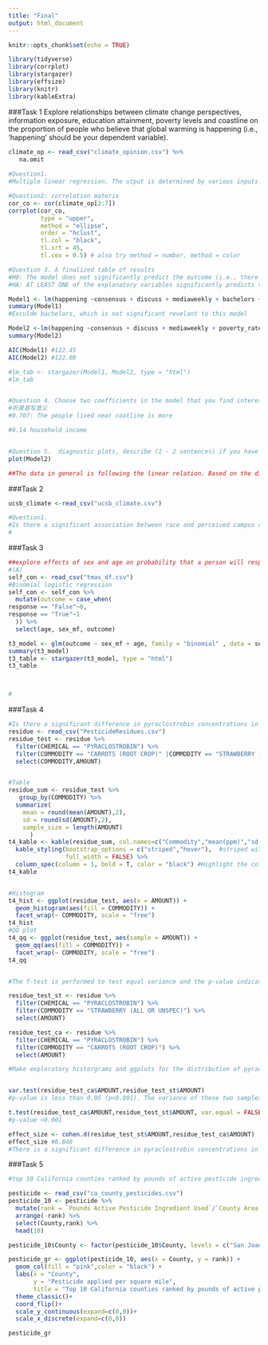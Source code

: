 ```yaml
---
title: "Final"
output: html_document
---
```


```r
knitr::opts_chunk$set(echo = TRUE)
```

```r
library(tidyverse)
library(corrplot)
library(stargazer)
library(effsize)
library(knitr)
library(kableExtra)
```

###Task 1 
Explore relationships between climate change perspectives, information exposure, education
attainment, poverty levels and coastline on the proportion of people who believe that global warming is happening (i.e., ‘happening’ should be your dependent variable).


```r
climate_op <- read_csv("climate_opinion.csv") %>% 
   na.omit
 
#Question1.
#Multiple linear regression. The utput is determined by various inputs.

#Question2: correlation materix
cor_co <- cor(climate_op[2:7])
corrplot(cor_co, 
         type = "upper", 
         method = "ellipse", 
         order = "hclust", 
         tl.col = "black", 
         tl.srt = 45, 
         tl.cex = 0.5) # also try method = number, method = color

#Question 3. A finalized table of results
#H0: The model does not significantly predict the outcome (i.e., there is no relationship between the model and the outcome; no variables significantly predict outcome)
#HA: AT LEAST ONE of the explanatory variables significantly predicts the outcome

Model1 <- lm(happening ~consensus + discuss + mediaweekly + bachelors + poverty_rate +coastline, data = climate_op)
summary(Model1)
#Exculde bachelars, which is not significant revelant to this model

Model2 <-lm(happening ~consensus + discuss + mediaweekly + poverty_rate +coastline, data = climate_op)
summary(Model2)

AIC(Model1) #122.45
AIC(Model2) #122.08

#lm_tab <- stargazer(Model1, Model2, type = "html")
#lm_tab


#Question 4. Choose two coefficients in the model that you find interesting (either because they are expected or unexpected). For each, write a single sentence explaining what that coefficient means in terms of an expected change in the dependent variable
#听录音写意义
#0.707: The people lived near coatline is more 

#0.14 household income


#Question 5.  diagnostic plots, describe (1 - 2 sentences) if you have concerns about heteroscedasticity or normality of residuals for your model(s). You do not need to include the diagnostic plots in your final document.
plot(Model2)

##The data in general is following the linear relation. Based on the diagnostic plots, heterscedasticity is reasonable and residuals are normally distributed around the horizonal line, which this model makes sense conceptually and mathmateically.

```
###Task 2
```r
ucsb_climate <-read_csv("ucsb_climate.csv")

#Question1.
#Is there a significant association between race and perceived campus respect?
#
```

###Task 3
```r
##explore effects of sex and age on probability that a person will respond True or False
#(A)
self_con <- read_csv("tmas_df.csv")
#Binomial logistic regression
self_con <- self_con %>% 
  mutate(outcome = case_when(
response == "False"~0,
response == "True"~1
  )) %>% 
  select(age, sex_mf, outcome)

t3_model <- glm(outcome ~ sex_mf + age, family = "binomial" , data = self_con)
summary(t3_model)
t3_table <- stargazer(t3_model, type = "html")
t3_table



#
```


###Task 4
```r
#Is there a significant difference in pyraclostrobin concentrations in strawberries (STRAWBERRY (ALL OR UNSPEC)) and carrots (CARROTS (ROOT CROP))?
residue <- read_csv("PesticideResidues.csv")
residue_test <- residue %>% 
  filter(CHEMICAL == "PYRACLOSTROBIN") %>% 
  filter(COMMODITY == "CARROTS (ROOT CROP)" |COMMODITY == "STRAWBERRY (ALL OR UNSPEC)") %>%
  select(COMMODITY,AMOUNT)


#Table
residue_sum <- residue_test %>% 
   group_by(COMMODITY) %>%
  summarize( 
    mean = round(mean(AMOUNT),2),
    sd = round(sd(AMOUNT),2),
    sample_size = length(AMOUNT)
      )
t4_kable <- kable(residue_sum, col.names=c("Commodity","mean(ppm)","sd(ppm)","sample_size")) %>% #make a table
  kable_styling(bootstrap_options = c("striped","hover"),  #striped with stripes
                full_width = FALSE) %>%
  column_spec(column = 1, bold = T, color = "black") #Highlight the column of month
t4_kable


#Histogram
t4_hist <- ggplot(residue_test, aes(x = AMOUNT)) +
  geom_histogram(aes(fill = COMMODITY)) +
  facet_wrap(~ COMMODITY, scale = "free")
t4_hist
#QQ plot
t4_qq <- ggplot(residue_test, aes(sample = AMOUNT)) +
  geom_qq(aes(fill = COMMODITY)) +
  facet_wrap(~ COMMODITY, scale = "free")
t4_qq


#The f-test is performed to test equal variance and the p-value indicates the unequal variance in strawberry and carrots. Therefore, Welch’s t-test is used to analyze the difference in these two groups.

residue_test_st <- residue %>% 
  filter(CHEMICAL == "PYRACLOSTROBIN") %>% 
  filter(COMMODITY == "STRAWBERRY (ALL OR UNSPEC)") %>% 
  select(AMOUNT)

residue_test_ca <- residue %>% 
  filter(CHEMICAL == "PYRACLOSTROBIN") %>% 
  filter(COMMODITY == "CARROTS (ROOT CROP)") %>% 
  select(AMOUNT)

#Make exploratory historgrams and ggplots for the distribution of pyraclostrobin concentrations in strawberries and carrots


var.test(residue_test_ca$AMOUNT,residue_test_st$AMOUNT)
#p-value is less than 0.05 (p<0.001). The variance of these two samples are not equal.

t.test(residue_test_ca$AMOUNT,residue_test_st$AMOUNT, var.equal = FALSE)
#p-value <0.001

effect_size <- cohen.d(residue_test_st$AMOUNT,residue_test_ca$AMOUNT)
effect_size #0.848
#There is a significant difference in pyraclostrobin concentrations in strawberries(μ = 0.03 ppm, sd = 0.02 ppm, n = 15) and carrots(μ = 0.12 ppm, sd = 0.13 ppm, n = 40).With a large effect size(0.848), the absolute difference of mean concentration in these two groups is 0.09 ppm.
```



###Task 5
```r
#top 10 California counties ranked by pounds of active pesticide ingredient applied per square mile.

pesticide <- read_csv("ca_county_pesticides.csv")
pesticide_10 <- pesticide %>% 
  mutate(rank = `Pounds Active Pesticide Ingredient Used`/`County Area (Square Miles)`) %>%
  arrange(-rank) %>%
  select(County,rank) %>% 
  head(10)

pesticide_10$County <- factor(pesticide_10$County, levels = c("San Joaquin","Fresno","Sutter","Kings","Stanislaus","Merced","Madera","Santa Cruz","Sacramento","Ventura"))

pesticide_gr <- ggplot(pesticide_10, aes(x = County, y = rank)) +
  geom_col(fill = "pink",color = "black") +
  labs(x = "County", 
       y = "Pesticide applied per square mile", 
       title = "Top 10 California counties ranked by pounds of active pesticide ingredient applied per square mile") +
  theme_classic()+
  coord_flip()+
  scale_y_continuous(expand=c(0,0))+
  scale_x_discrete(expand=c(0,0))

pesticide_gr
```

